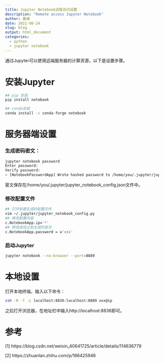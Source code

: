 ```yaml
---
title: Jupyter Notebook远程访问设置
description: "Remote access Jupyter Notebook"
author: 桑峰
date: 2021-06-24
slug: blog
output: html_document
categories:
  - python
  - jupyter notebook
---
```


通过Jupyter可以使用远端服务器的计算资源，以下是设置步骤。

# 安装Jupyter

```bash
## pip 安装
pip install notebook

## conda安装
conda install -c conda-forge notebook
```

# 服务器端设置

### 生成密码密文：

```bash
jupyter notebook password
Enter password:  
Verify password: 
> [NotebookPasswordApp] Wrote hashed password to /home/you/.jupyter/jupyter_notebook_config.json
```

密文保存在/home/you/.jupyter/jupyter_notebook_config.json文件中。

### 修改配置文件

```bash
## 打开前面生成的配置文件
vim ~/.jupyter/jupyter_notebook_config.py
## 修改配置内容
c.NotebookApp.ip='*'
## 修改成将之前生成的密文
c.NotebookApp.password = u'xxx'
```

### 启动Jupyter

```bash
jupyter notebook --no-browser --port=8889
```

# 本地设置

打开本地终端，输入以下命令：

```bash
ssh -N -f -L localhost:8836:localhost:8889 xxx@ip
```

之后打开浏览器，在地址栏中输入http://localhost:8836即可。

# 参考

[1] https://blog.csdn.net/weixin_40641725/article/details/114636779

[2] https://zhuanlan.zhihu.com/p/166425946